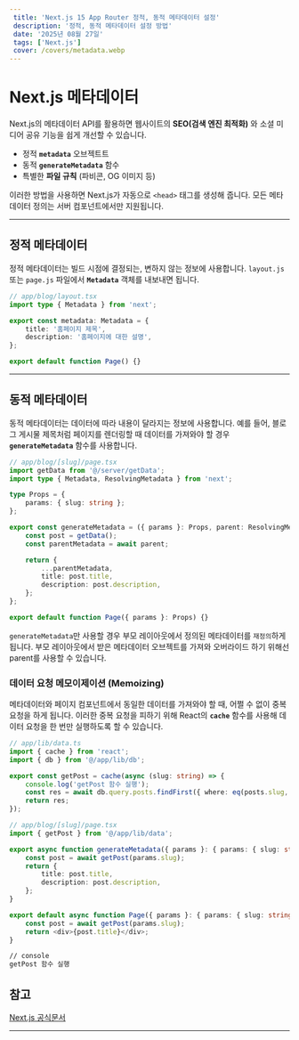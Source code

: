```yaml
---
 title: 'Next.js 15 App Router 정적, 동적 메타데이터 설정'
 description: '정적, 동적 메타데이터 설정 방법'
 date: '2025년 08월 27일'
 tags: ['Next.js']
 cover: /covers/metadata.webp
---
```


# Next.js 메타데이터

Next.js의 메타데이터 API를 활용하면 웹사이트의 **SEO(검색 엔진 최적화)** 와 소셜 미디어 공유 기능을 쉽게 개선할 수 있습니다.

-   정적 **`metadata`** 오브젝트트
-   동적 **`generateMetadata`** 함수
-   특별한 **파일 규칙** (파비콘, OG 이미지 등)

이러한 방법을 사용하면 Next.js가 자동으로 `<head>` 태그를 생성해 줍니다. 모든 메타데이터 정의는 서버 컴포넌트에서만 지원됩니다.

---

## 정적 메타데이터

정적 메타데이터는 빌드 시점에 결정되는, 변하지 않는 정보에 사용합니다. `layout.js` 또는 `page.js` 파일에서 **`Metadata`** 객체를 내보내면 됩니다.

```typescript
// app/blog/layout.tsx
import type { Metadata } from 'next';

export const metadata: Metadata = {
    title: '홈페이지 제목',
    description: '홈페이지에 대한 설명',
};

export default function Page() {}
```

---

## 동적 메타데이터

동적 메타데이터는 데이터에 따라 내용이 달라지는 정보에 사용합니다. 예를 들어, 블로그 게시물 제목처럼 페이지를 렌더링할 때 데이터를 가져와야 할 경우 **`generateMetadata`** 함수를 사용합니다.

```typescript
// app/blog/[slug]/page.tsx
import getData from '@/server/getData';
import type { Metadata, ResolvingMetadata } from 'next';

type Props = {
    params: { slug: string };
};

export const generateMetadata = ({ params }: Props, parent: ResolvingMetadata): Promise<Metadata> => {
    const post = getData();
    const parentMetadata = await parent;

    return {
        ...parentMetadata,
        title: post.title,
        description: post.description,
    };
};

export default function Page({ params }: Props) {}
```

`generateMetadata`만 사용할 경우 부모 레이아웃에서 정의된 메타데이터를 `재정의`하게 됩니다.
부모 레이아웃에서 받은 메타데이터 오브젝트를 가져와 오버라이드 하기 위해선 parent를 사용할 수 있습니다.

### 데이터 요청 메모이제이션 (Memoizing)

메타데이터와 페이지 컴포넌트에서 동일한 데이터를 가져와야 할 때, 어쩔 수 없이 중복 요청을 하게 됩니다. 이러한 중복 요청을 피하기 위해 React의 **`cache`** 함수를 사용해 데이터 요청을 한 번만 실행하도록 할 수 있습니다.

```typescript
// app/lib/data.ts
import { cache } from 'react';
import { db } from '@/app/lib/db';

export const getPost = cache(async (slug: string) => {
    console.log('getPost 함수 실행');
    const res = await db.query.posts.findFirst({ where: eq(posts.slug, slug) });
    return res;
});
```

```typescript
// app/blog/[slug]/page.tsx
import { getPost } from '@/app/lib/data';

export async function generateMetadata({ params }: { params: { slug: string } }) {
    const post = await getPost(params.slug);
    return {
        title: post.title,
        description: post.description,
    };
}

export default async function Page({ params }: { params: { slug: string } }) {
    const post = await getPost(params.slug);
    return <div>{post.title}</div>;
}
```

```bash
// console
getPost 함수 실행
```

## 참고

[Next.js 공식문서](https://nextjs.org/docs/app/getting-started/metadata-and-og-images#generated-metadata)

---

